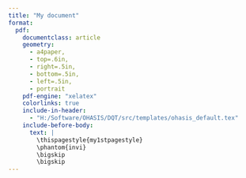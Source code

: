 ```yaml
---
title: "My document"
format:
  pdf:
    documentclass: article
    geometry:
      - a4paper,
      - top=.6in,
      - right=.5in,
      - bottom=.5in,
      - left=.5in,
      - portrait
    pdf-engine: "xelatex"
    colorlinks: true
    include-in-header:
      - "H:/Software/OHASIS/DQT/src/templates/ohasis_default.tex"
    include-before-body:
      text: |
        \thispagestyle{my1stpagestyle}
        \phantom{invi}
        \bigskip
        \bigskip
---
```

